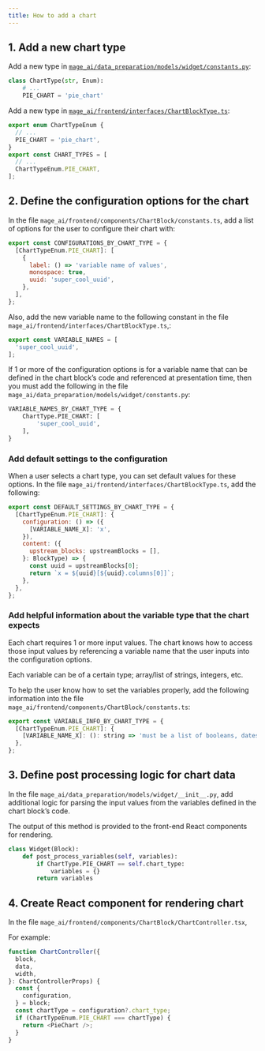 ```yaml
---
title: How to add a chart
---
```


## 1. Add a new chart type

Add a new type in [`mage_ai/data_preparation/models/widget/constants.py`](https://github.com/mage-ai/mage-ai/blob/master/mage_ai/data_preparation/models/widget/constants.py):

```python
class ChartType(str, Enum):
    # ...
    PIE_CHART = 'pie_chart'
```

Add a new type in [`mage_ai/frontend/interfaces/ChartBlockType.ts`](https://github.com/mage-ai/mage-ai/blob/master/mage_ai/frontend/interfaces/ChartBlockType.ts):

```javascript
export enum ChartTypeEnum {
  // ...
  PIE_CHART = 'pie_chart',
}
export const CHART_TYPES = [
  // ...
  ChartTypeEnum.PIE_CHART,
];
```

## 2. Define the configuration options for the chart

In the file `mage_ai/frontend/components/ChartBlock/constants.ts`,
add a list of options for the user to configure their chart with:

```javascript
export const CONFIGURATIONS_BY_CHART_TYPE = {
  [ChartTypeEnum.PIE_CHART]: [
    {
      label: () => 'variable name of values',
      monospace: true,
      uuid: 'super_cool_uuid',
    },
  ],
};
```

Also, add the new variable name to the following constant in the
file `mage_ai/frontend/interfaces/ChartBlockType.ts`,:

```javascript
export const VARIABLE_NAMES = [
  'super_cool_uuid',
];
```

If 1 or more of the configuration options is for a variable name that can be defined in the
chart block’s code and referenced at presentation time, then you must add the following
in the file `mage_ai/data_preparation/models/widget/constants.py`:

```python
VARIABLE_NAMES_BY_CHART_TYPE = {
    ChartType.PIE_CHART: [
        'super_cool_uuid',
    ],
}
```

### Add default settings to the configuration

When a user selects a chart type, you can set default values for these options.
In the file `mage_ai/frontend/interfaces/ChartBlockType.ts`, add the following:

```javascript
export const DEFAULT_SETTINGS_BY_CHART_TYPE = {
  [ChartTypeEnum.PIE_CHART]: {
    configuration: () => ({
      [VARIABLE_NAME_X]: 'x',
    }),
    content: ({
      upstream_blocks: upstreamBlocks = [],
    }: BlockType) => {
      const uuid = upstreamBlocks[0];
      return `x = ${uuid}[${uuid}.columns[0]]`;
    },
  },
};
```

### Add helpful information about the variable type that the chart expects

Each chart requires 1 or more input values.
The chart knows how to access those input values by referencing a variable name that the user
inputs into the configuration options.

Each variable can be of a certain type; array/list of strings, integers, etc.

To help the user know how to set the variables properly,
add the following information into the file `mage_ai/frontend/components/ChartBlock/constants.ts`:

```javascript
export const VARIABLE_INFO_BY_CHART_TYPE = {
  [ChartTypeEnum.PIE_CHART]: {
    [VARIABLE_NAME_X]: (): string => 'must be a list of booleans, dates, integers, floats, or strings.',
  },
};
```

## 3. Define post processing logic for chart data

In the file `mage_ai/data_preparation/models/widget/__init__.py`,
add additional logic for parsing the input values from the
variables defined in the chart block’s code.

The output of this method is provided to the front-end React components for rendering.

```python
class Widget(Block):
    def post_process_variables(self, variables):
        if ChartType.PIE_CHART == self.chart_type:
            variables = {}
        return variables
```

## 4. Create React component for rendering chart

In the file `mage_ai/frontend/components/ChartBlock/ChartController.tsx`,

For example:

```javascript
function ChartController({
  block,
  data,
  width,
}: ChartControllerProps) {
  const {
    configuration,
  } = block;
  const chartType = configuration?.chart_type;
  if (ChartTypeEnum.PIE_CHART === chartType) {
    return <PieChart />;
  }
}
```